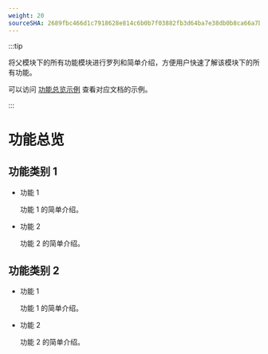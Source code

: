 ```yaml
---
weight: 20
sourceSHA: 2689fbc466d1c7918628e814c6b0b7f03882fb3d64ba7e38db0b8ca66a7bb5a4
---
```


:::tip

将父模块下的所有功能模块进行罗列和简单介绍，方便用户快速了解该模块下的所有功能。

可以访问 [功能总览示例](https://product-doc-guide.alauda.cn/template/features_overview/example.html) 查看对应文档的示例。

:::

# 功能总览

## 功能类别 1

- 功能 1

  功能 1 的简单介绍。

- 功能 2

  功能 2 的简单介绍。

## 功能类别 2

- 功能 1

  功能 1 的简单介绍。

- 功能 2

  功能 2 的简单介绍。
